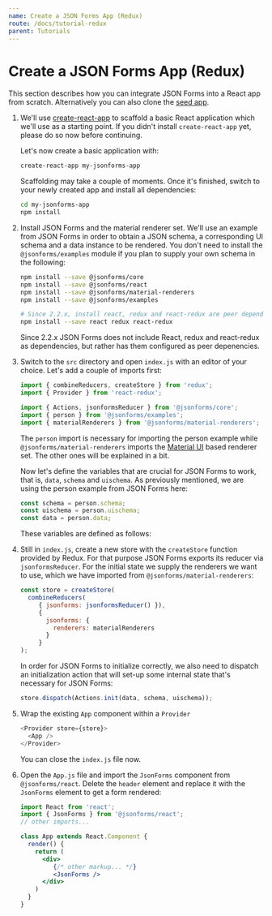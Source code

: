 ```yaml
---
name: Create a JSON Forms App (Redux)
route: /docs/tutorial-redux
parent: Tutorials
---
```



# Create a JSON Forms App (Redux)

This section describes how you can integrate JSON Forms into a React app from scratch.
Alternatively you can also clone the [seed app](https://github.com/eclipsesource/jsonforms-react-seed).

1. We'll use [create-react-app](https://github.com/facebookincubator/create-react-app) to scaffold a basic React application which we'll use as a starting point.
   If you didn't install `create-react-app` yet, please do so now before continuing.

   Let's now create a basic application with:

   ```bash
   create-react-app my-jsonforms-app
   ```

   Scaffolding may take a couple of moments. Once it's finished, switch to your newly created app and
   install all dependencies:

   ```bash
   cd my-jsonforms-app
   npm install
   ```
2. Install JSON Forms and the material renderer set. We'll use an example from JSON Forms in order to obtain
   a JSON schema, a corresponding UI schema and a data instance to be rendered. You don't need to install
   the `@jsonforms/examples` module if you plan to supply your own schema in the following:

   ```bash
   npm install --save @jsonforms/core
   npm install --save @jsonforms/react
   npm install --save @jsonforms/material-renderers
   npm install --save @jsonforms/examples
   
   # Since 2.2.x, install react, redux and react-redux are peer dependencies
   npm install --save react redux react-redux
   ```
   Since 2.2.x JSON Forms does not include React, redux and react-redux as dependencies, but rather has them
   configured as peer depenencies.
3. Switch to the `src` directory and open `index.js` with an editor of your choice.
   Let's add a couple of imports first:
   ```javascript
   import { combineReducers, createStore } from 'redux';
   import { Provider } from 'react-redux';
   
   import { Actions, jsonformsReducer } from '@jsonforms/core';
   import { person } from '@jsonforms/examples';
   import { materialRenderers } from '@jsonforms/material-renderers';
   ```
   The `person` import is necessary for importing the person example
   while `@jsonforms/material-renderers` imports the 
   [Material UI](https://material-ui.com) based
   renderer set. The other ones will be explained in a bit.

   Now let's define the variables that are crucial for JSON Forms to work,
   that is, `data`, `schema` and `uischema`. As previously mentioned, we are
   using the person example from JSON Forms here:

   ```javascript
   const schema = person.schema;
   const uischema = person.uischema;
   const data = person.data;
   ```

   These variables are defined as follows:

   <PersonVars />
4. Still in `index.js`, create a new store with the `createStore` function provided by Redux.
   For that purpose JSON Forms exports its reducer via `jsonformsReducer`. For the initial state we supply
   the renderers we want to use, which we have imported from `@jsonforms/material-renderers`:

   ```javascript
   const store = createStore(
     combineReducers(
        { jsonforms: jsonformsReducer() }),  
        {
          jsonforms: {
            renderers: materialRenderers
          }
        }
   );
   ```

   In order for JSON Forms to initialize correctly, we also need to dispatch an initialization action that will
   set-up some internal state that's necessary for JSON Forms:

   ```javascript
   store.dispatch(Actions.init(data, schema, uischema));
   ```
5. Wrap the existing `App` component within a `Provider`
   
   ```javascript
   <Provider store={store}>
     <App />
   </Provider>
   ```
   
   You can close the <code>index.js</code> file now.

6. Open the `App.js` file and import the `JsonForms` component from `@jsonforms/react`.
   Delete the `header` element and replace it with the `JsonForms` element
   to get a form rendered:
   ```jsx
   import React from 'react';
   import { JsonForms } from '@jsonforms/react';
   // other imports...
   
   class App extends React.Component {
     render() {
       return (
         <div>
            {/* other markup... */}
            <JsonForms />
         </div>
       )
     }
   }
   ```
